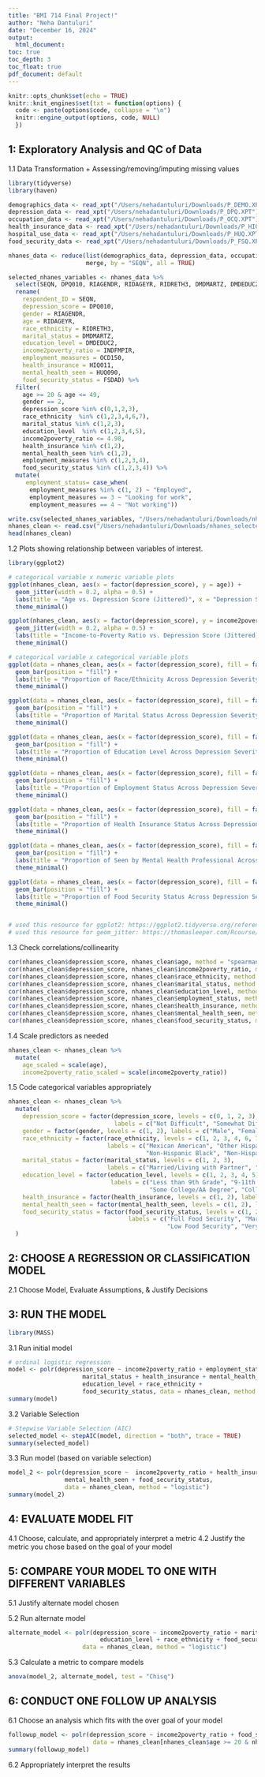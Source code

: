 ```yaml
---
title: "BMI 714 Final Project!"
author: "Neha Dantuluri"
date: "December 16, 2024"
output:
  html_document: 
toc: true
toc_depth: 3
toc_float: true
pdf_document: default
---
```


```r
knitr::opts_chunk$set(echo = TRUE)
knitr::knit_engines$set(txt = function(options) {
  code <- paste(options$code, collapse = "\n")
  knitr::engine_output(options, code, NULL)
  })
```


## 1: Exploratory Analysis and QC of Data

1.1 Data Transformation + Assessing/removing/imputing missing values

```r
library(tidyverse)
library(haven)

demographics_data <- read_xpt("/Users/nehadantuluri/Downloads/P_DEMO.XPT")
depression_data <- read_xpt("/Users/nehadantuluri/Downloads/P_DPQ.XPT")
occupation_data <- read_xpt("/Users/nehadantuluri/Downloads/P_OCQ.XPT")
health_insurance_data <- read_xpt("/Users/nehadantuluri/Downloads/P_HIQ.XPT")
hospital_use_data <- read_xpt("/Users/nehadantuluri/Downloads/P_HUQ.XPT")
food_security_data <- read_xpt("/Users/nehadantuluri/Downloads/P_FSQ.XPT")

nhanes_data <- reduce(list(demographics_data, depression_data, occupation_data, health_insurance_data, hospital_use_data, food_security_data), 
                      merge, by = "SEQN", all = TRUE)

selected_nhanes_variables <- nhanes_data %>%
  select(SEQN, DPQ010, RIAGENDR, RIDAGEYR, RIDRETH3, DMDMARTZ, DMDEDUC2, INDFMPIR, OCD150, HIQ011, HUQ090, FSDAD) %>%
  rename(
    respondent_ID = SEQN,
    depression_score = DPQ010,
    gender = RIAGENDR,
    age = RIDAGEYR,
    race_ethnicity = RIDRETH3,
    marital_status = DMDMARTZ,
    education_level = DMDEDUC2,
    income2poverty_ratio = INDFMPIR,
    employment_measures = OCD150,
    health_insurance = HIQ011,
    mental_health_seen = HUQ090,
    food_security_status = FSDAD) %>% 
  filter(
    age >= 20 & age <= 49,                 
    gender == 2,                            
    depression_score %in% c(0,1,2,3),      
    race_ethnicity  %in% c(1,2,3,4,6,7),    
    marital_status %in% c(1,2,3),          
    education_level  %in% c(1,2,3,4,5),   
    income2poverty_ratio <= 4.98,          
    health_insurance %in% c(1,2),         
    mental_health_seen %in% c(1,2),        
    employment_measures %in% c(1,2,3,4),      
    food_security_status %in% c(1,2,3,4)) %>% 
  mutate(
     employment_status= case_when(
      employment_measures %in% c(1, 2) ~ "Employed", 
      employment_measures == 3 ~ "Looking for work",
      employment_measures == 4 ~ "Not working"))

write.csv(selected_nhanes_variables, "/Users/nehadantuluri/Downloads/nhanes_selected_data.csv", row.names = FALSE)
nhanes_clean <- read.csv("/Users/nehadantuluri/Downloads/nhanes_selected_data.csv")
head(nhanes_clean)
```

1.2 Plots showing relationship between variables of interest. 
```r
library(ggplot2)

# categorical variable x numeric variable plots
ggplot(nhanes_clean, aes(x = factor(depression_score), y = age)) +
  geom_jitter(width = 0.2, alpha = 0.5) +
  labs(title = "Age vs. Depression Score (Jittered)", x = "Depression Score", y = "Age") +
  theme_minimal()

ggplot(nhanes_clean, aes(x = factor(depression_score), y = income2poverty_ratio)) +
  geom_jitter(width = 0.2, alpha = 0.5) +
  labs(title = "Income-to-Poverty Ratio vs. Depression Score (Jittered)", x = "Income-to-Poverty Ratio", y = "Age") +
  theme_minimal()

# categorical variable x categorical variable plots
ggplot(data = nhanes_clean, aes(x = factor(depression_score), fill = factor(race_ethnicity))) +
  geom_bar(position = "fill") + 
  labs(title = "Proportion of Race/Ethnicity Across Depression Severity", x = "Depression Score", y = "Proportion", fill = "Race/Ethnicity") +
  theme_minimal()

ggplot(data = nhanes_clean, aes(x = factor(depression_score), fill = factor(marital_status))) +
  geom_bar(position = "fill") + 
  labs(title = "Proportion of Marital Status Across Depression Severity", x = "Depression Score", y = "Proportion", fill = "Marital Status") +
  theme_minimal()

ggplot(data = nhanes_clean, aes(x = factor(depression_score), fill = factor(education_level))) +
  geom_bar(position = "fill") + 
  labs(title = "Proportion of Education Level Across Depression Severity", x = "Depression Score", y = "Proportion", fill = "Education Level") +
  theme_minimal()

ggplot(data = nhanes_clean, aes(x = factor(depression_score), fill = factor(employment_status))) +
  geom_bar(position = "fill") + 
  labs(title = "Proportion of Employment Status Across Depression Severity", x = "Depression Score", y = "Proportion", fill = "Employment Status") +
  theme_minimal()

ggplot(data = nhanes_clean, aes(x = factor(depression_score), fill = factor(health_insurance))) +
  geom_bar(position = "fill") + 
  labs(title = "Proportion of Health Insurance Status Across Depression Severity", x = "Depression Score", y = "Proportion", fill = "Health Insurance Status") +
  theme_minimal()

ggplot(data = nhanes_clean, aes(x = factor(depression_score), fill = factor(mental_health_seen))) +
  geom_bar(position = "fill") + 
  labs(title = "Proportion of Seen by Mental Health Professional Across Depression Severity", x = "Depression Score", y = "Proportion", fill = "Seen by a Mental Health Professional") +
  theme_minimal()

ggplot(data = nhanes_clean, aes(x = factor(depression_score), fill = factor(food_security_status))) +
  geom_bar(position = "fill") + 
  labs(title = "Proportion of Food Security Status Across Depression Severity", x = "Depression Score", y = "Proportion", fill = "Food Security Status") +
  theme_minimal()


# used this resource for ggplot2: https://ggplot2.tidyverse.org/reference/theme.html 
# used this resource for geom_jitter: https://thomasleeper.com/Rcourse/Tutorials/jitter.html 
```

1.3 Check correlations/collinearity
```r
cor(nhanes_clean$depression_score, nhanes_clean$age, method = "spearman") # value is close to 0, no significant correlation
cor(nhanes_clean$depression_score, nhanes_clean$income2poverty_ratio, method = "spearman") # weak negative correlation, higher income may may slightly influence lower depression scores 
cor(nhanes_clean$depression_score, nhanes_clean$race_ethnicity, method = "spearman") # value is close to 0, no significant correlation
cor(nhanes_clean$depression_score, nhanes_clean$marital_status, method = "spearman") # value is close to 0, no significant correlation 
cor(nhanes_clean$depression_score, nhanes_clean$education_level, method = "spearman") # value is close to 0, no significant correlation 
cor(nhanes_clean$depression_score, nhanes_clean$employment_status, method = "spearman") # weak positive correlation, employment status may slightly influence depression scores
cor(nhanes_clean$depression_score, nhanes_clean$health_insurance, method = "spearman") # value is close to 0, no significant correlation 
cor(nhanes_clean$depression_score, nhanes_clean$mental_health_seen, method = "spearman") # weak negative correlation, more mental_health_seen may slightly influence lower depression scores
cor(nhanes_clean$depression_score, nhanes_clean$food_security_status, method = "spearman") # weak positive correlation, food security status may slightly influence depression scores
```

1.4 Scale predictors as needed
```r
nhanes_clean <- nhanes_clean %>%
  mutate(
    age_scaled = scale(age),
    income2poverty_ratio_scaled = scale(income2poverty_ratio))
```


1.5 Code categorical variables appropriately
```r
nhanes_clean <- nhanes_clean %>%
  mutate(
    depression_score = factor(depression_score, levels = c(0, 1, 2, 3), 
                              labels = c("Not Difficult", "Somewhat Difficult", "Very Difficult", "Extremely Difficult")),
    gender = factor(gender, levels = c(1, 2), labels = c("Male", "Female")),
    race_ethnicity = factor(race_ethnicity, levels = c(1, 2, 3, 4, 6, 7), 
                            labels = c("Mexican American", "Other Hispanic", "Non-Hispanic White", 
                                       "Non-Hispanic Black", "Non-Hispanic Asian", "Other/Multi-Racial")),
    marital_status = factor(marital_status, levels = c(1, 2, 3), 
                            labels = c("Married/Living with Partner", "Widowed/Divorced/Separated", "Never Married")),
    education_level = factor(education_level, levels = c(1, 2, 3, 4, 5), 
                             labels = c("Less than 9th Grade", "9-11th Grade", "High School Graduate", 
                                        "Some College/AA Degree", "College Graduate or Above")),
    health_insurance = factor(health_insurance, levels = c(1, 2), labels = c("Yes", "No")),
    mental_health_seen = factor(mental_health_seen, levels = c(1, 2), labels = c("Yes", "No")),
    food_security_status = factor(food_security_status, levels = c(1, 2, 3, 4), 
                                  labels = c("Full Food Security", "Marginal Food Security", 
                                             "Low Food Security", "Very Low Food Security"))
  )
```



## 2: CHOOSE A REGRESSION OR CLASSIFICATION MODEL

2.1 Choose Model, Evaluate Assumptions, & Justify Decisions


## 3: RUN THE MODEL

```r
library(MASS)
```

3.1 Run initial model

```r
# ordinal logistic regression
model <- polr(depression_score ~ income2poverty_ratio + employment_status + 
                     marital_status + health_insurance + mental_health_seen + 
                     education_level + race_ethnicity +
                     food_security_status, data = nhanes_clean, method = "logistic")
summary(model)
```

3.2 Variable Selection

```r
# Stepwise Variable Selection (AIC)
selected_model <- stepAIC(model, direction = "both", trace = TRUE)
summary(selected_model)
```

3.3 Run model (based on variable selection)

```r
model_2 <- polr(depression_score ~  income2poverty_ratio + health_insurance + 
                mental_health_seen + food_security_status, 
                data = nhanes_clean, method = "logistic")
summary(model_2)
```


## 4: EVALUATE MODEL FIT
4.1 Choose, calculate, and appropriately interpret a metric 
4.2 Justify the metric you chose based on the goal of your model

## 5: COMPARE YOUR MODEL TO ONE WITH DIFFERENT VARIABLES
5.1 Justify alternate model chosen

5.2 Run alternate model
```r
alternate_model <- polr(depression_score ~ income2poverty_ratio + marital_status +  
                          education_level + race_ethnicity + food_security_status,
                     data = nhanes_clean, method = "logistic")
```

5.3 Calculate a metric to compare models

```r
anova(model_2, alternate_model, test = "Chisq")
```


## 6: CONDUCT ONE FOLLOW UP ANALYSIS

6.1 Choose an analysis which fits with the over goal of your model

```r
followup_model <- polr(depression_score ~ income2poverty_ratio + food_security_status + marital_status + education_level, 
                        data = nhanes_clean[nhanes_clean$age >= 20 & nhanes_clean$age <= 34,], method = "logistic")
summary(followup_model)
```


6.2 Appropriately interpret the results



